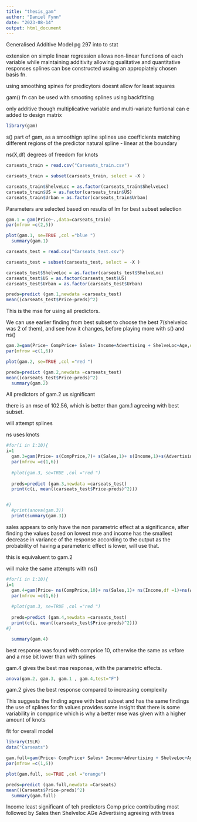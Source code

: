 ---
title: "thesis_gam"
author: "Daniel Fynn"
date: "2023-08-14"
output: html_document
---

Generalised Additive Model 
pg 297 into to stat

extension on simple linear regression 
allows non-linear functions of each variable while maintaining additivity 
allowing qualitative and quantitative responses 
splines can bse constructed usuing an appropiately chosen basis fn. 

using smoothing spines for predicytors doesnt allow for least squares 


gam() fn can be used with smooting splines using backfitting

only additive though multiplicative variable and multi-variate funtional can e added to design matrix 
```{r}

library(gam)

```

s() part of gam, as a smoothign spline
splines use coefficients matching different regions of the predictor 
natural spline - linear at the boundary

ns(X,df) degrees of freedom for knots


```{r}
carseats_train = read.csv("Carseats_train.csv")

carseats_train = subset(carseats_train, select = -X )

carseats_train$ShelveLoc = as.factor(carseats_train$ShelveLoc)
carseats_train$US = as.factor(carseats_train$US)
carseats_train$Urban = as.factor(carseats_train$Urban)
```

Parameters are selected based on results of lm for best subset selection 


```{r}
gam.1 = gam(Price~.,data=carseats_train)
par(mfrow =c(2,5))

plot(gam.1, se=TRUE ,col ="blue ")
  summary(gam.1)

```



```{r}
carseats_test = read.csv("Carseats_test.csv")

carseats_test = subset(carseats_test, select = -X )

carseats_test$ShelveLoc = as.factor(carseats_test$ShelveLoc)
carseats_test$US = as.factor(carseats_test$US)
carseats_test$Urban = as.factor(carseats_test$Urban)
```


```{r}

preds=predict (gam.1,newdata =carseats_test)
mean((carseats_test$Price-preds)^2)

```

This is the mse for using all predictors. 

We can use earlier finding from best subset to choose the best 7(shelveloc was 2 of them), and see how it changes, before playing more with s() and ns()



```{r}
gam.2=gam(Price~ CompPrice+ Sales+ Income+Advertising + ShelveLoc+Age,data=carseats_train)
par(mfrow =c(1,6))

plot(gam.2, se=TRUE ,col ="red ")

preds=predict (gam.2,newdata =carseats_test)
mean((carseats_test$Price-preds)^2)
  summary(gam.2)

```

All predictors of gam.2 us significant


there is an mse of 102.56, which is better than gam.1 agreeing with best subset. 


will attempt splines


ns uses knots 

```{r}
#for(i in 1:10){
i=1
  gam.3=gam(Price~ s(CompPrice,7)+ s(Sales,1)+ s(Income,1)+s(Advertising,1) + ShelveLoc+s(Age,2),data=carseats_train)
  par(mfrow =c(1,6))
  
  #plot(gam.3, se=TRUE ,col ="red ")
  
  preds=predict (gam.3,newdata =carseats_test)
  print(c(i, mean((carseats_test$Price-preds)^2)))


#}
  #print(anova(gam.3))
  print(summary(gam.3))

```
sales appears to only have the non parametric effect at a significance, after finding the values based on lowest mse
and income has the smallest decrease in variance of the response according to the output
as the probability of having a parameteric effect is lower, will use that. 

this is equivaluent to gam.2

will make the same attempts with ns()


```{r}
#for(i in 1:10){
i=1
  gam.4=gam(Price~ ns(CompPrice,10)+ ns(Sales,1)+ ns(Income,df =1)+ns(Advertising,df=1) + ShelveLoc+ns(Age,df= 1) ,data=carseats_train)
  par(mfrow =c(1,6))
  
  #plot(gam.3, se=TRUE ,col ="red ")
  
  preds=predict (gam.4,newdata =carseats_test)
  print(c(i, mean((carseats_test$Price-preds)^2)))
#}

  summary(gam.4)

```
best response was found with comprice 10, otherwise the same as vefore and a mse bit lower than with splines

gam.4 gives the best mse response, with the parametric effects. 




```{r}

anova(gam.2, gam.3, gam.1 , gam.4,test="F")

```


gam.2 gives the best response compared to increasing complexity




This suggests the finding agree with best subset and has the same findings
the use of splines for th values provides some insight that there is some variability in compprice which is why a better mse was given with a higher amount of knots



fit for overall model


```{r}

library(ISLR)
data("Carseats")

```



```{r}

gam.full=gam(Price~ CompPrice+ Sales+ Income+Advertising + ShelveLoc+Age,data=Carseats)
par(mfrow =c(1,6))

plot(gam.full, se=TRUE ,col ="orange")

preds=predict (gam.full,newdata =Carseats)
mean((Carseats$Price-preds)^2)
  summary(gam.full)


```
Income least significant of teh predictors 
Comp price contributing most
followed by Sales
then Shelveloc
AGe
Advertising
agreeing with trees 



